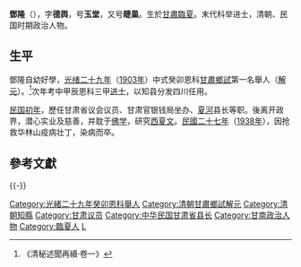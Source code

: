 {{for|东汉游击将军邓隆|邓隆 (东汉)}}

{{Multiple issues|
{{Update|time=2022-04-02T14:54:02+00:00}}
{{Refimprove|time=2022-04-02T14:54:02+00:00}}
}}
'''鄧隆'''（{{bd|1884年||1938年|catIdx=Deng鄧}}），字'''德舆'''，号'''玉堂'''，又号'''睫巢'''。生於[[甘肅|甘肅]][[臨夏|臨夏]]。末代科举进士，清朝、民国时期政治人物。

==生平==
鄧隆自幼好學，[[光绪二十九年|光绪二十九年]]（[[1903年|1903年]]）中式癸卯恩科[[甘肅|甘肅]][[鄉試|鄉試]]第一名舉人（[[解元|解元]]）。<ref>《清秘述聞再續·卷一》</ref>次年考中甲辰恩科三甲[[进士|进士]]，以知县分发四川任用。

[[民国初年|民国初年]]，歷任甘肃省议会议员、甘肃官银钱局坐办、[[夏河县|夏河]]县长等职。後离开政界，潜心实业及慈善，并耽于[[佛学|佛学]]，研究[[西夏文|西夏文]]。[[民國二十七年|民國二十七年]]（[[1938年|1938年]]），因抢救华林山疫病壮丁，染病而卒。

==參考文獻==
{{Reflist}}

{{-}}
{{清朝人物小作品}}
{{中國人物小作品}}
{{清朝官員小作品}}
{{中國政治人物小作品}}

{{光緒三十年甲辰恩科殿試金榜}}

{{DEFAULTSORT:Deng鄧}}

[[Category:光緒二十九年癸卯恩科舉人|Category:光緒二十九年癸卯恩科舉人]]
[[Category:清朝甘肅鄉試解元|Category:清朝甘肅鄉試解元]]
[[Category:清朝知縣|Category:清朝知縣]]
[[Category:甘肃议员|Category:甘肃议员]]
[[Category:中华民国甘肃省县长|Category:中华民国甘肃省县长]]
[[Category:甘南政治人物|Category:甘南政治人物]]
[[Category:臨夏人|Category:臨夏人]]
[[Category:鄧姓|L]]